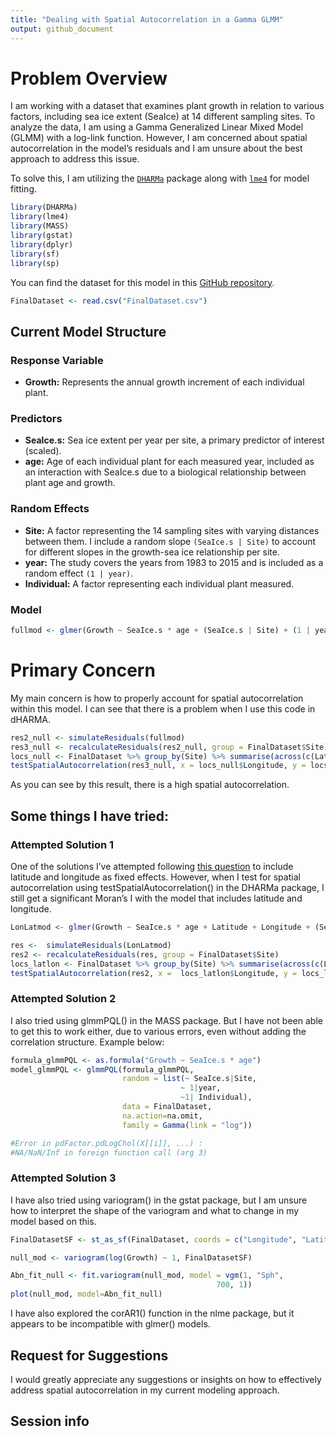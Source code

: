 ---
title: "Dealing with Spatial Autocorrelation in a Gamma GLMM"
output: github_document
---

# Problem Overview

I am working with a dataset that examines plant growth in relation to various factors, including sea ice extent (SeaIce) at 14 different sampling sites. To analyze the data, I am using a Gamma Generalized Linear Mixed Model (GLMM) with a log-link function. However, I am concerned about spatial autocorrelation in the model's residuals and I am unsure about the best approach to address this issue.

To solve this, I am utilizing the [`DHARMa`](https://cran.r-project.org/web/packages/DHARMa/index.html) package along with [`lme4`](https://cran.r-project.org/web/packages/lme4/index.html) for model fitting.

```{r}
library(DHARMa)
library(lme4)
library(MASS)
library(gstat)
library(dplyr)
library(sf)
library(sp)
```


You can find the dataset for this model in this [GitHub repository](link_to_repo).

```{r}
FinalDataset <- read.csv("FinalDataset.csv")
```


## Current Model Structure

### Response Variable

- **Growth:** Represents the annual growth increment of each individual plant.

### Predictors
- **SeaIce.s:** Sea ice extent per year per site, a primary predictor of interest (scaled).
- **age:** Age of each individual plant for each measured year, included as an interaction with SeaIce.s due to a biological relationship between plant age and growth.

### Random Effects

- **Site:** A factor representing the 14 sampling sites with varying distances between them. I include a random slope `(SeaIce.s | Site)` to account for different slopes in the growth-sea ice relationship per site.
- **year:** The study covers the years from 1983 to 2015 and is included as a random effect `(1 | year)`.
- **Individual:** A factor representing each individual plant measured.

### Model

```{r}
fullmod <- glmer(Growth ~ SeaIce.s * age + (SeaIce.s | Site) + (1 | year) + (1 | Individual), data = FinalDataset, family = Gamma(link = "log"), control = glmerControl(optimizer = "bobyqa", optCtrl = list(maxfun = 2e5)))
```

# Primary Concern

My main concern is how to properly account for spatial autocorrelation within this model. I can see that there is a problem when I use this code in dHARMA.

```{r}
res2_null <- simulateResiduals(fullmod)
res3_null <- recalculateResiduals(res2_null, group = FinalDataset$Site)
locs_null <- FinalDataset %>% group_by(Site) %>% summarise(across(c(Latitude, Longitude), mean))
testSpatialAutocorrelation(res3_null, x = locs_null$Longitude, y = locs_null$Latitude)
```

As you can see by this result, there is a high spatial autocorrelation.

## Some things I have tried:

### Attempted Solution 1

One of the solutions I've attempted following [this question](https://stackoverflow.com/questions/70687031/how-to-resolve-glmm-residuals-pattern-spatial-correlation-and-zero-distance-er) to include latitude and longitude as fixed effects. However, when I test for spatial autocorrelation using testSpatialAutocorrelation() in the DHARMa package, I still get a significant Moran's I with the model that includes latitude and longitude. 

```{r SpatialModel}
LonLatmod <- glmer(Growth ~ SeaIce.s * age + Latitude + Longitude + (SeaIce.s | Site) + (1 | year) + (1 | Individual), data = FinalDataset, family = Gamma(link = "log"), control = glmerControl(optimizer = "bobyqa", optCtrl = list(maxfun = 2e5)))

res <-  simulateResiduals(LonLatmod)
res2 <- recalculateResiduals(res, group = FinalDataset$Site)
locs_latlon <- FinalDataset %>% group_by(Site) %>% summarise(across(c(Latitude, Longitude), mean))
testSpatialAutocorrelation(res2, x =  locs_latlon$Longitude, y = locs_latlon$Latitude)

```

### Attempted Solution 2

I also tried using glmmPQL() in the MASS package. But I have not been able to get this to work either, due to various errors, even without adding the correlation structure. Example below:


```{r, eval=FALSE}
formula_glmmPQL <- as.formula("Growth ~ SeaIce.s * age")
model_glmmPQL <- glmmPQL(formula_glmmPQL,
                         random = list(~ SeaIce.s|Site, 
                                      ~ 1|year, 
                                      ~1| Individual),
                         data = FinalDataset,
                         na.action=na.omit,
                         family = Gamma(link = "log"))

#Error in pdFactor.pdLogChol(X[[i]], ...) :
#NA/NaN/Inf in foreign function call (arg 3)

```
### Attempted Solution 3

I have also tried using variogram() in the gstat package, but I am unsure how to interpret the shape of the variogram and what to change in my model based on this.  

```{r, eval=FALSE}
FinalDatasetSF <- st_as_sf(FinalDataset, coords = c("Longitude", "Latitude"), crs = st_crs(4326))

null_mod <- variogram(log(Growth) ~ 1, FinalDatasetSF)

Abn_fit_null <- fit.variogram(null_mod, model = vgm(1, "Sph", 
                                              700, 1))
plot(null_mod, model=Abn_fit_null)

```

I have also explored the corAR1() function in the nlme package, but it appears to be incompatible with glmer() models.

## Request for Suggestions

I would greatly appreciate any suggestions or insights on how to effectively address spatial autocorrelation in my current modeling approach.


## Session info

